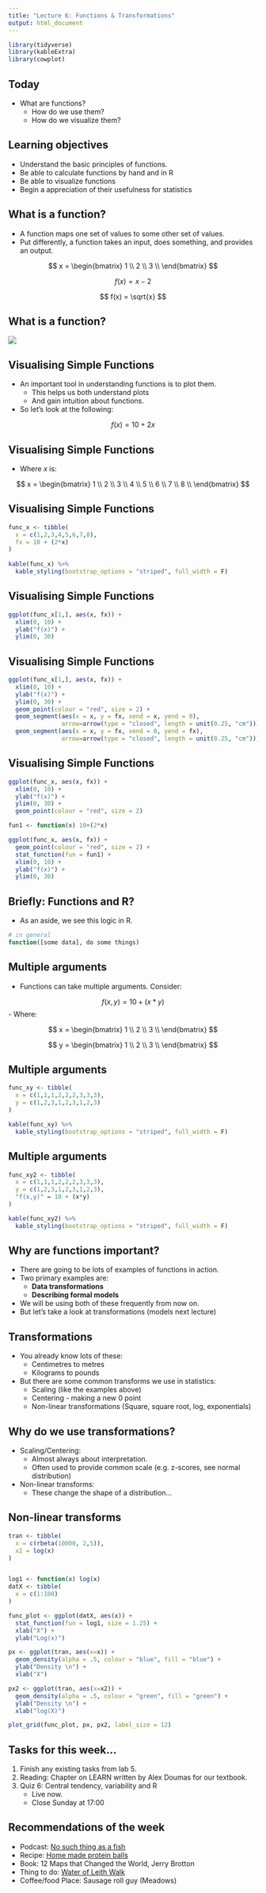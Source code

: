 ```yaml
---
title: "Lecture 6: Functions & Transformations"
output: html_document
---
```

```r
library(tidyverse)
library(kableExtra)
library(cowplot)
```


## Today
- What are functions?
  - How do we use them?
  - How do we visualize them?

## Learning objectives
- Understand the basic principles of functions.
- Be able to calculate functions by hand and in R
- Be able to visualize functions
- Begin a appreciation of their usefulness for statistics

## What is a function?
- A function maps one set of values to some other set of values.
- Put differently, a function takes an input, does something, and provides an output.

$$
x = \begin{bmatrix}
1 \\ 
2 \\ 
3 \\ 
\end{bmatrix}
$$

$$
f(x) = x-2
$$

$$
f(x) = \sqrt{x}
$$

## What is a function?

![](function.png)

## Visualising Simple Functions
- An important tool in understanding functions is to plot them.
  - This helps us both understand plots
  - And gain intuition about functions.
- So let's look at the following:

$$
f(x) = 10 + 2x
$$

## Visualising Simple Functions

- Where $x$ is:

$$
x = \begin{bmatrix}
1 \\ 
2 \\ 
3 \\
4 \\
5 \\ 
6 \\ 
7 \\
8 \\
\end{bmatrix}
$$

## Visualising Simple Functions

```r
func_x <- tibble(
  x = c(1,2,3,4,5,6,7,8), 
  fx = 10 + (2*x) 
)
  
kable(func_x) %>%
  kable_styling(bootstrap_options = "striped", full_width = F)


```

## Visualising Simple Functions

```r
ggplot(func_x[1,], aes(x, fx)) + 
  xlim(0, 10) +
  ylab("f(x)") +
  ylim(0, 30) 
```



## Visualising Simple Functions

```r
ggplot(func_x[1,], aes(x, fx)) + 
  xlim(0, 10) +
  ylab("f(x)") +
  ylim(0, 30) +
  geom_point(colour = "red", size = 2) +
  geom_segment(aes(x = x, y = fx, xend = x, yend = 0), 
               arrow=arrow(type = "closed", length = unit(0.25, "cm"))) +
  geom_segment(aes(x = x, y = fx, xend = 0, yend = fx), 
               arrow=arrow(type = "closed", length = unit(0.25, "cm")))
```

## Visualising Simple Functions

```r
ggplot(func_x, aes(x, fx)) + 
  xlim(0, 10) +
  ylab("f(x)") +
  ylim(0, 30) +
  geom_point(colour = "red", size = 2)
```

```r
fun1 <- function(x) 10+(2*x)

ggplot(func_x, aes(x, fx)) + 
  geom_point(colour = "red", size = 2) +
  stat_function(fun = fun1) +
  xlim(0, 10) +
  ylab("f(x)") +
  ylim(0, 30)
```

## Briefly: Functions and R?
- As an aside, we see this logic in R.

```r
# in general
function([some data], do some things)
```

## Multiple arguments
- Functions can take multiple arguments. Consider:

$$
f(x,y) = 10 + (x*y)
$$
- Where:

$$
x = \begin{bmatrix}
1 \\ 
2 \\ 
3 \\ 
\end{bmatrix}
$$

$$
y = \begin{bmatrix}
1 \\ 
2 \\ 
3 \\ 
\end{bmatrix}
$$

## Multiple arguments
```r
func_xy <- tibble(
  x = c(1,1,1,2,2,2,3,3,3),
  y = c(1,2,3,1,2,3,1,2,3)
)

kable(func_xy) %>%
  kable_styling(bootstrap_options = "striped", full_width = F)
```

## Multiple arguments
```r
func_xy2 <- tibble(
  x = c(1,1,1,2,2,2,3,3,3),
  y = c(1,2,3,1,2,3,1,2,3),
  "f(x,y)" = 10 + (x*y)
)

kable(func_xy2) %>%
  kable_styling(bootstrap_options = "striped", full_width = F)
```

## Why are functions important?
- There are going to be lots of examples of functions in action.
- Two primary examples are:
    - **Data transformations**
    - **Describing formal models**
- We will be using both of these frequently from now on. 
- But let's take a look at transformations (models next lecture)

## Transformations
- You already know lots of these:
    - Centimetres to metres
    - Kilograms to pounds
- But there are some common transforms we use in statistics:
    - Scaling (like the examples above)
    - Centering - making a new 0 point
    - Non-linear transformations (Square, square root, log, exponentials)

## Why do we use transformations?
- Scaling/Centering: 
    - Almost always about interpretation.
    - Often used to provide common scale (e.g. z-scores, see normal distribution)
- Non-linear transforms:
    - These change the shape of a distribution...
    
## Non-linear transforms

```r
tran <- tibble(
  x = c(rbeta(10000, 2,5)),
  x2 = log(x)
)


log1 <- function(x) log(x)
datX <- tibble(
  x = c(1:100)
)

func_plot <- ggplot(datX, aes(x)) + 
  stat_function(fun = log1, size = 1.25) +
  xlab("X") +
  ylab("Log(x)")

px <- ggplot(tran, aes(x=x)) +
  geom_density(alpha = .5, colour = "blue", fill = "blue") +
  ylab("Density \n") +
  xlab("X")

px2 <- ggplot(tran, aes(x=x2)) +
  geom_density(alpha = .5, colour = "green", fill = "green") +
  ylab("Density \n") +
  xlab("log(X)")

plot_grid(func_plot, px, px2, label_size = 12)
```

    

## Tasks for this week...
1. Finish any existing tasks from lab 5.
2. Reading: Chapter on LEARN written by Alex Doumas for our textbook.
3. Quiz 6: Central tendency, variability and R
    - Live now.
    - Close Sunday at 17:00
    
## Recommendations of the week
- Podcast: [No such thing as a fish](https://www.nosuchthingasafish.com/)
- Recipe: [Home made protein balls](https://www.myfoodandhappiness.com/the-perfect-protein-energy-balls/)
- Book: 12 Maps that Changed the World, Jerry Brotton
- Thing to do: [Water of Leith Walk](http://www.waterofleith.org.uk/)   
- Coffee/food Place: Sausage roll guy (Meadows)

